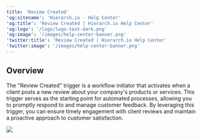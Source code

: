 ```yaml
---
title: 'Review Created'
'og:sitename': 'Hierarch.io - Help Center'
'og:title': 'Review Created | Hierarch.io Help Center'
'og:logo': '/logo/logo-text-dark.png'
'og:image': '/images/help-center-banner.png'
'twitter:title': 'Review Created | Hierarch.io Help Center'
'twitter:image': '/images/help-center-banner.png'
---
```


## Overview

The "Review Created" trigger is a workflow initiator that activates when a client posts a new review about your company's products or services. This trigger serves as the starting point for automated processes, allowing you to promptly respond to and manage customer feedback. By leveraging this trigger, you can ensure timely engagement with client reviews and maintain a proactive approach to customer satisfaction.

![](/images/workflows/review_created001.png)
